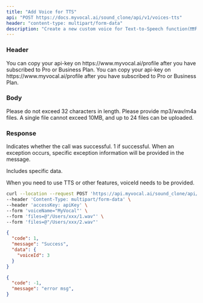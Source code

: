 ---
title: "Add Voice for TTS"
api: "POST https://docs.myvocal.ai/sound_clone/api/v1/voices-tts"
header: "content-type: multipart/form-data"
description: "Create a new custom voice for Text-to-Speech function(❗❗❗File-related interfaces are not supported, please use interface tools for requests.)"
---

### Header
<ParamField header="accessKey"   type="string" required>
  You can copy your api-key on https://www.myvocal.ai/profile after you have subscribed to Pro or Business Plan.
</ParamField>
<ParamField header="content-type"  type="string" default = "multipart/form-data" initialValue="multipart/form-data" required>
  You can copy your api-key on https://www.myvocal.ai/profile after you have subscribed to Pro or Business Plan.
</ParamField>

### Body

<ParamField body="name" type="string" required>
  Please do not exceed 32 characters in length.
</ParamField>
<ParamField body="files" type="Files" required>
  Please provide mp3/wav/m4a files. A single file cannot exceed 10MB, and up to 24 files can be uploaded.
</ParamField>


### Response

<ResponseField name="code" type="number">
  Indicates whether the call was successful. 1 if successful.
</ResponseField>

<ResponseField name="message" type="string">
  When an exception occurs, specific exception information will be provided in the message.
</ResponseField>

<ResponseField name="data" type="object">

Includes specific data.

<Expandable title="Toggle object">

<ResponseField name="voiceId" type="string">
  When you need to use TTS or other features, voiceId needs to be provided.
</ResponseField>

</Expandable>

</ResponseField>

<RequestExample>

```bash Example Request
curl --location --request POST 'https://api.myvocal.ai/sound_clone/api/v1/voices-tts' \
--header 'Content-Type: multipart/form-data' \
--header 'accessKey: apiKey' \
--form 'voiceName="MyVocal"' \
--form 'files=@"/Users/xxx/1.wav"' \
--form 'files=@"/Users/xxx/2.wav"'
```
</RequestExample>

<ResponseExample>

```json  200（success）
{
  "code": 1,
  "message": "Success",
  "data": {
    "voiceId": 3
  }
}
```
```json  200（fail）
{
  "code": -1,
  "message": "error msg",
}
```

</ResponseExample>
